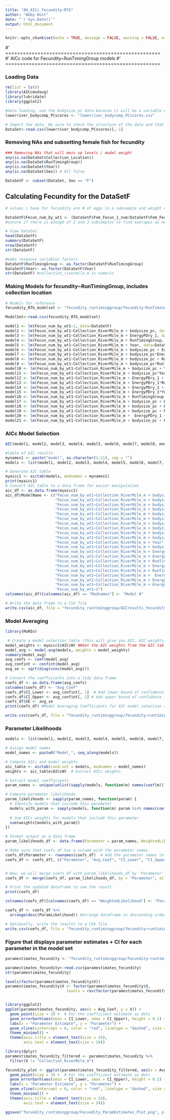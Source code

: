 ```yaml
---
title: "AH_AICc_fecundity~RTG"
author: "Abby Host"
date: "`r Sys.Date()`"
output: html_document
---
```


```r
knitr::opts_chunk$set(echo = TRUE, message = FALSE, warning = FALSE, eval = TRUE)
```

#' =====================================================
#' AICc code for Fecundity~RunTimingGroup models
#' =====================================================

### Loading Data
```r
rm(list = ls())
library(AICcmodavg)
library(lubridate)
library(ggplot2)

#data loading, use the bodysize_pc data because it will be a variable of interest
lowerriver_bodycomp_PCscores <- "lowerriver_bodycomp_PCscores.csv"

# Import the data. Be sure to check the structure of the data and that R is reading continuous and categorical variables appropriately.
DataSet<-read.csv(lowerriver_bodycomp_PCscores)[,-1]
```

### Removing NAs and subsetting female fish for fecundity
```r
### Removing NAs that will mess up levels / model weight
any(is.na(DataSet$Collection_Location))
any(is.na(DataSet$RunTimingGroup))
any(is.na(DataSet$Year))
any(is.na(DataSet$Sex)) # All false

DataSetF <- subset(DataSet, Sex == "F")

```

## Calculating Fecundity for the DataSetF 
```r
# values i have for fecundity are # of eggs in a subsample and weight of eggs in a subsample-- so I think best to calculate #/g and then average the three subsamples 

DataSetF$Fecun_num_by_wt1 <- (DataSetF$Fem_Fecun_1_num/DataSetF$Fem_Fecun_1_wt)*DataSetF$Gonad_Wt
#unsure if there is enough of 2 and 3 subsamples to find averages as necessary, so just use the first sub sample here

# View DataSet.
head(DataSetF)
summary(DataSetF)
nrow(DataSetF)
str(DataSetF)

#make response variables factors
DataSetF$RunTimingGroup <- as.factor(DataSetF$RunTimingGroup)
DataSetF$Year<- as.factor(DataSetF$Year)
str(DataSetF) #collection_rivermile_m is numeric
```

### Making Models for fecundity~RunTimingGroup, includes collection location
```r
# Models for reference
fecundity_RTG_modelset <- "fecundity_runtiminggroup/fecundity~RunTimingGroup_modelset.csv"

ModelSet<-read.csv(fecundity_RTG_modelset)

model1 <- lm(Fecun_num_by_wt1~1, data=DataSetF)
model2 <- lm(Fecun_num_by_wt1~Collection_RiverMile_m + bodysize_pc, data=DataSetF)
model3 <- lm(Fecun_num_by_wt1~Collection_RiverMile_m + EnergyPDry_1, data=DataSetF)
model4 <- lm(Fecun_num_by_wt1~Collection_RiverMile_m + RunTimingGroup, data=DataSetF)
model5 <- lm(Fecun_num_by_wt1~Collection_RiverMile_m + Year, data=DataSetF)
model6 <- lm(Fecun_num_by_wt1~Collection_RiverMile_m + bodysize_pc + EnergyPDry_1, data=DataSetF)
model7 <- lm(Fecun_num_by_wt1~Collection_RiverMile_m + bodysize_pc*EnergyPDry_1, data=DataSetF)
model8 <- lm(Fecun_num_by_wt1~Collection_RiverMile_m + bodysize_pc + RunTimingGroup, data=DataSetF)
model9 <- lm(Fecun_num_by_wt1~Collection_RiverMile_m + bodysize_pc*RunTimingGroup, data=DataSetF)
model10 <- lm(Fecun_num_by_wt1~Collection_RiverMile_m + bodysize_pc + Year, data=DataSetF)
model11 <- lm(Fecun_num_by_wt1~Collection_RiverMile_m + bodysize_pc*Year, data=DataSetF)
model12 <- lm(Fecun_num_by_wt1~Collection_RiverMile_m + EnergyPDry_1 + RunTimingGroup, data=DataSetF)
model13 <- lm(Fecun_num_by_wt1~Collection_RiverMile_m + EnergyPDry_1*RunTimingGroup, data=DataSetF)
model14 <- lm(Fecun_num_by_wt1~Collection_RiverMile_m + EnergyPDry_1 + Year, data=DataSetF)
model15 <- lm(Fecun_num_by_wt1~Collection_RiverMile_m + EnergyPDry_1*Year, data=DataSetF)
model16 <- lm(Fecun_num_by_wt1~Collection_RiverMile_m + RunTimingGroup + Year, data=DataSetF)
model17 <- lm(Fecun_num_by_wt1~Collection_RiverMile_m + bodysize_pc + EnergyPDry_1 + RunTimingGroup, data=DataSetF)
model18 <- lm(Fecun_num_by_wt1~Collection_RiverMile_m + bodysize_pc + EnergyPDry_1 + Year, data=DataSetF)
model19 <- lm(Fecun_num_by_wt1~Collection_RiverMile_m + bodysize_pc + RunTimingGroup + Year, data=DataSetF)
model20 <- lm(Fecun_num_by_wt1~Collection_RiverMile_m +  EnergyPDry_1 + RunTimingGroup + Year, data=DataSetF)
model21 <- lm(Fecun_num_by_wt1~Collection_RiverMile_m + bodysize_pc + EnergyPDry_1 + RunTimingGroup + Year, data=DataSetF)

```

### AICc Model Selection
```r
AIC(model1, model2, model3, model4, model5, model6, model7, model8, model9, model10, model11, model12, model13, model14, model15, model16, model17, model18, model19, model20, model21)

#table of AIC results
mynames1 <- paste("model", as.character(1:21), sep = "")
models <- list(model1, model2, model3, model4, model5, model6, model7, model8, model9, model10, model11, model12, model13, model14, model15, model16, model17, model18, model19, model20, model21)

# Generate AIC table
myaicc1 <- aictab(models, modnames = mynames1)
print(myaicc1)
# Convert AIC table to a data frame for easier manipulation
aic_df <- as.data.frame(myaicc1)
aic_df$ModelName <- c("Fecun_num_by_wt1~Collection_RiverMile_m + bodysize_pc + Year",
                      "Fecun_num_by_wt1~Collection_RiverMile_m + bodysize_pc + RunTimingGroup + Year",
                      "Fecun_num_by_wt1~Collection_RiverMile_m + bodysize_pc + EnergyPDry_1 + Year",
                      "Fecun_num_by_wt1~Collection_RiverMile_m + bodysize_pc*Year",
                      "Fecun_num_by_wt1~Collection_RiverMile_m + bodysize_pc + EnergyPDry_1 + RunTimingGroup + Year",
                      "Fecun_num_by_wt1~Collection_RiverMile_m + bodysize_pc",
                      "Fecun_num_by_wt1~Collection_RiverMile_m + bodysize_pc + RunTimingGroup",
                      "Fecun_num_by_wt1~Collection_RiverMile_m + bodysize_pc + EnergyPDry_1",
                      "Fecun_num_by_wt1~Collection_RiverMile_m + bodysize_pc + EnergyPDry_1 + RunTimingGroup",
                      "Fecun_num_by_wt1~Collection_RiverMile_m + bodysize_pc*RunTimingGroup",
                      "Fecun_num_by_wt1~Collection_RiverMile_m + Year",
                      "Fecun_num_by_wt1~Collection_RiverMile_m + bodysize_pc*EnergyPDry_1",
                      "Fecun_num_by_wt1~Collection_RiverMile_m + EnergyPDry_1",
                      "Fecun_num_by_wt1~Collection_RiverMile_m + EnergyPDry_1 + Year",
                      "Fecun_num_by_wt1~Collection_RiverMile_m + RunTimingGroup + Year",
                      "Fecun_num_by_wt1~Collection_RiverMile_m + EnergyPDry_1 + RunTimingGroup",
                      "Fecun_num_by_wt1~Collection_RiverMile_m + RunTimingGroup",
                      "Fecun_num_by_wt1~Collection_RiverMile_m +  EnergyPDry_1 + RunTimingGroup + Year",
                      "Fecun_num_by_wt1~Collection_RiverMile_m + EnergyPDry_1*RunTimingGroup",
                      "Fecun_num_by_wt1~Collection_RiverMile_m + EnergyPDry_1*Year",
                      "Fecun_num_by_wt1~1")
colnames(aic_df)[colnames(aic_df) == "Modnames"] <- "Model #"

# Write the data frame to a CSV file
write.csv(aic_df, file = "fecundity_runtiminggroup/AICresults_fecundity~RunTimingGroup.csv", row.names = FALSE)

```

### Model Averaging
```r
library(MuMIn)

 # Create a model selection table (this will give you AIC, AIC weights, etc.)
model_weights <- myaicc1$AICcWt ##Get the AIC weights from the AIC table
model_avg <- model.avg(models, weights = model_weights)
summary(model_avg)
avg_coefs <- coef(model_avg)
avg_confint <- confint(model_avg)
avg_se <- sqrt(diag(vcov(model_avg)))

# Convert the coefficients into a tidy data frame
coefs_df <- as.data.frame(avg_coefs)
colnames(coefs_df) <- "Avg_Coef"
coefs_df$CI_Lower <- avg_confint[, 1]  # Add lower bound of confidence intervals
coefs_df$CI_Upper <- avg_confint[, 2] # Add upper bound of confidence intervals
coefs_df$SE <- avg_se
print(coefs_df) #Model Averaging Coefficients for AIC model selection approach with body size as response variable

write.csv(coefs_df, file = "fecundity_runtiminggroup/fecundity~runtiminggroup_models_CoefEstimates.csv", row.names = TRUE)
```

### Parameter Likelihoods
```r
models <- list(model1, model2, model3, model4, model5, model6, model7, model8, model9, model10, model11, model12, model13, model14, model15, model16, model17, model18, model19, model20, model21)

# Assign model names
model_names <- paste0("Model_", seq_along(models))

# Compute AICc and model weights
aic_table <- aictab(cand.set = models, modnames = model_names)
weights <- aic_table$AICcWt  # Extract AICc weights

# Extract model coefficients
param_names <- unique(unlist(sapply(models, function(m) names(coef(m)))))

# Compute parameter likelihoods
param_likelihoods <- sapply(param_names, function(param) {
  # Identify models that include this parameter
  models_with_param <- sapply(models, function(m) param %in% names(coef(m)))
  
  # Sum AICc weights for models that include this parameter
  sum(weights[models_with_param])
})

# Format output as a data frame
param_likelihoods_df <- data.frame(Parameter = param_names, WeightedLikelihood = param_likelihoods)

# Make sure that coefs_df has a column with the parameter names
coefs_df$Parameter <- rownames(coefs_df)  # Add the parameter names to the dataframe
coefs_df <- coefs_df[, c("Parameter", "Avg_Coef", "CI_Lower", "CI_Upper", "SE")]


# Now, we will merge coefs_df with param_likelihoods_df by 'Parameter' to add the likelihoods
coefs_df <- merge(coefs_df, param_likelihoods_df, by = "Parameter", all.x = TRUE)

# Print the updated dataframe to see the result
print(coefs_df)

colnames(coefs_df)[colnames(coefs_df) == "WeightedLikelihood"] <- "ParamLikelihood"

coefs_df <- coefs_df %>%
  arrange(desc(ParamLikelihood)) #arrange dataframe in descending order according to ParamLikelihoods

# Optionally, write the results to a CSV file
write.csv(coefs_df, file = "fecundity_runtiminggroup/fecundity~runtiminggroup_models_CoefEstimates_withLikelihoods.csv", row.names = TRUE)


```


### Figure that displays parameter estimates + CI for each parameter in the model set
```r
paramestimates_fecundity <- "fecundity_runtiminggroup/fecundity~runtiminggroup_models_CoefEstimates.csv"

paramestimates_fecundity<-read.csv(paramestimates_fecundity)
str(paramestimates_fecundity)

levels(factor(paramestimates_fecundity$X))
paramestimates_fecundity$X <- factor(paramestimates_fecundity$X, 
                           levels = rev(factor(paramestimates_fecundity$X)))


library(ggplot2)
ggplot(paramestimates_fecundity, aes(x = Avg_Coef, y = X)) + 
  geom_point(size = 3) +  # For the coefficient estimate as dots
  geom_errorbarh(aes(xmin = CI_Lower, xmax = CI_Upper), height = 0.2) + # Horizontal CI bars
  labs(x = "Parameter Estimate", y = "Parameter") +
  geom_vline(xintercept = 0, color = "red", linetype = "dashed", size = 1) +
  theme_minimal() +
  theme(axis.title = element_text(size = 24), 
        axis.text = element_text(size = 24))

library(dplyr)
paramestimates_fecundity_filtered <- paramestimates_fecundity %>%
  filter(X != "Collection_RiverMile_m")

fecundity_plot <- ggplot(paramestimates_fecundity_filtered, aes(x = Avg_Coef, y = X)) + 
  geom_point(size = 3) +  # For the coefficient estimate as dots
  geom_errorbarh(aes(xmin = CI_Lower, xmax = CI_Upper), height = 0.2) + # Horizontal CI bars
  labs(x = "Parameter Estimate", y = "Parameter") +
  geom_vline(xintercept = 0, color = "red", linetype = "dashed", size = 1) +
  theme_minimal() +
  theme(axis.title = element_text(size = 24), 
        axis.text = element_text(size = 24))

ggsave("fecundity_runtiminggroup/Fecundity_ParamEstimates_Plot.png", plot=fecundity_plot, height=12, width=12, units="in")


```
